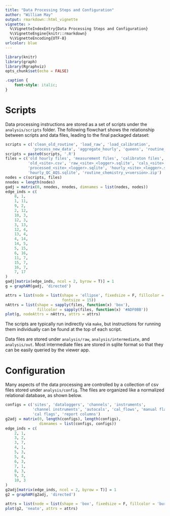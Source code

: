 ```yaml
---
title: "Data Processing Steps and Configuration"
author: "William May"
output: rmarkdown::html_vignette
vignette: >
  %\VignetteIndexEntry{Data Processing Steps and Configuration}
  %\VignetteEngine{knitr::rmarkdown}
  %\VignetteEncoding{UTF-8}
urlcolor: blue
---
```


```r
library(knitr)
library(graph)
library(Rgraphviz)
opts_chunk$set(echo = FALSE)
```

```css
.caption {
	font-style: italic;
}
```

# Scripts

Data processing instructions are stored as a set of scripts under the
`analysis/scripts` folder. The following flowchart shows the relationship
between scripts and data files, leading to the final packaged dataset:

```r
scripts = c('clean_old_routine', 'load_raw', 'load_calibration',
            'process_new_data', 'aggregate_hourly', 'queens', 'routine_package')
scripts = paste0(scripts, '.R')
files = c('old hourly files', 'measurement files', 'calibraton files',
          'old_<site>.csv', 'raw_<site>_<logger>.sqlite', 'cals_<site>.sqlite',
          'processed_<site>_<logger>.sqlite', 'hourly_<site>_<logger>.sqlite',
          'hourly_QC_AQS.sqlite', 'routine_chemistry_v<version>.zip')
nodes = c(scripts, files)
nnodes = length(nodes)
gadj = matrix(0, nnodes, nnodes, dimnames = list(nodes, nodes))
edge_inds = c(
    8, 1,
    1, 11,
    9, 2,
    2, 12,
    10, 3,
    12, 3,
    3, 13,
    12, 4,
    13, 4,
    4, 14,
    14, 5,
    5, 15,
    6, 16,
    11, 7,
    15, 7,
    16, 7,
    7, 17
)
gadj[matrix(edge_inds, ncol = 2, byrow = T)] = 1
g = graphAM(gadj, 'directed')

attrs = list(node = list(shape = 'ellipse', fixedsize = F, fillcolor = 'gray88',
                         fontsize = 15))
nAttrs = list(shape = sapply(files, function(x) 'box'),
              fillcolor = sapply(files, function(x) '#ADF0BB'))
plot(g, nodeAttrs = nAttrs, attrs = attrs)
```

The scripts are typically run indirectly via `make`, but instructions for
running them individually can be found at the top of each script.

Data files are stored under `analysis/raw`, `analysis/intermediate`, and
`analysis/out`. Most intermediate files are stored in sqlite format so that they
can be easily queried by the viewer app.

# Configuration

Many aspects of the data processing are controlled by a collection of csv files
stored under `analysis/config`. The files are organized like a normalized
relational database, as shown below.

```r
configs = c('sites', 'dataloggers', 'channels', 'instruments',
            'channel instruments', 'autocals', 'cal_flows', 'manual flags',
            'cal flags', 'report columns')
g2adj = matrix(0, length(configs), length(configs),
               dimnames = list(configs, configs))
edge_inds = c(
    2, 1,
    3, 2,
    3, 7,
    4, 1,
    5, 3,
    5, 4,
    6, 3,
    7, 1,
    8, 3,
    9, 3,
    10, 3
)
g2adj[matrix(edge_inds, ncol = 2, byrow = T)] = 1
g2 = graphAM(g2adj, 'directed')

attrs = list(node = list(shape = 'box', fixedsize = F, fillcolor = 'burlywood2'))
plot(g2, 'neato', attrs = attrs)
```
